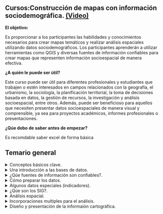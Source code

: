 <body>
  <div class="main">
  <div class="curso">
  
# Cursos:Construcción de mapas con información sociodemográfica. [(Video)](){target="_blank"}


__El objetivo:__ 

Es proporcionar a los participantes las habilidades y conocimientos necesarios para crear mapas temáticos y realizar análisis espaciales utilizando datos sociodemográficos. Los participantes aprenderán a utilizar herramientas como QGIS y diversas fuentes de información confiables para crear mapas que representen información socioespacial de manera efectiva.

__¿A quién le puede ser útil?__ 

Este curso puede ser útil para diferentes profesionales y estudiantes que trabajen o estén interesados en campos relacionados con la geografía, el urbanismo, la sociología, la planificación territorial, la toma de decisiones basada en datos, la gestión de recursos, la investigación y análisis socioespacial, entre otros. Además, puede ser beneficioso para aquellos que necesiten presentar datos socioespaciales de manera visual y comprensible, ya sea para proyectos académicos, informes profesionales o presentaciones.

__¿Qúe debo de saber antes de empezar?__

Es recomdable saber excel de forma básica

  </div>
  </div>
  
  <div class="mainc">
  <div class="faq-container">
  <h2> Temario general </h2>
  
  <details>
  <summary>Conceptos básicos clave.</summary>
  <p>Tema 1. Conceptos Cartográficos-

  Se abordan los principios básicos de la cartografía, incluyendo la representación de la tierra    en un plano, las proyecciones cartográficas y la importancia de las escalas en la relación entre   distancias medidas en un mapa y la realidad. Se explican enfoques modernos como la proyección de   Mercator utilizada en aplicaciones web de mapas y la proyección UTM para mediciones precisas.     Además, se clasifican los tipos de mapas según la escala de trabajo y el propósito.

  .<iframe width="260" height="115" src="https://www.youtube.com/embed/MfL_JkcEFbE" frameborder="0" allowfullscreen></iframe>
  
  </p>
</details>

<details>
  <summary>Una introducción a las bases de datos.</summary>
  <p>Proximamente...</p>
</details>
  
  <details>
  <summary>¿Qúe fuentes de información son confiables?.</summary>
  <p>Proximamente...</p>
</details>
  
  <details>
  <summary>Cómo preparar los datos.</summary>
  <p>Proximamente...</p>
</details>
  
  <details>
  <summary>Algunos datos especiales (indicadores).</summary>
  <p>Proximamente...</p>
</details>
  
  <details>
  <summary>¿Qúe son los SIG?.</summary>
  <p>Proximamente...</p>
</details>

  <details>
  <summary>Análisis espacial.</summary>
  <p>Proximamente...</p>
</details>

  <details>
  <summary>Incorporaciones multiples para el análisis.</summary>
  <p>Proximamente...</p>
</details>

  <details>
  <summary>Diseño y presentación de la informaión cartográfica.</summary>
  <p>Proximamente...</p>
</details>

</div>
</div>

</body>

